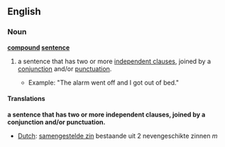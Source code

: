 ==English==
===Noun===
'''[[compound]] [[sentence]]'''
#{{grammar}} a sentence that has two or more [[independent clause]]s, joined by a [[conjunction]] and/or [[punctuation]].
#*Example: "The alarm went off and I got out of bed."

====Translations====
'''a sentence that has two or more independent clauses, joined by a conjunction and/or punctuation.'''
{{top}}
*[[Dutch]]: [[samengestelde zin]] bestaande uit 2 nevengeschikte zinnen ''m''
{{mid}}
{{bottom}}